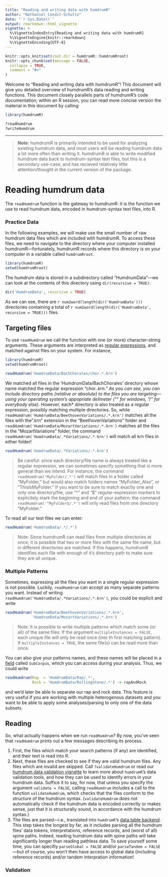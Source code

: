 ```yaml
---
title: "Reading and writing data with humdrumR"
author: "Nathaniel Condit-Schultz"
date: "`r Sys.Date()`"
output: rmarkdown::html_vignette
vignette: >
  %\VignetteIndexEntry{Reading and writing data with humdrumR}
  %\VignetteEngine{knitr::rmarkdown}
  %\VignetteEncoding{UTF-8}
---
```


```r
knitr::opts_knit$set(root.dir = humdrumR::humdrumRroot)
knitr::opts_chunk$set(message = FALSE,
  collapse = TRUE,
  comment = "#>"
)
```

Welcome to "Reading and writing data with humdrumR"!
This document will give you detailed overview of humdrumR's data reading and writing functions.
This document closely parallels parts of humdrumR's code documentation;
within an R session, you can read more concise version the material in this document by calling:

```r
library(humdrumR)

?readHumdrum
?writeHumdrum

```

-------

> **Note**:
> humdrumR is primarily intended to be used for analyzing existing humdrum data, and most users will be reading humdrum data a lot more often than writing it.
> humdrumR *is* able to write modified humdrum data back to humdrum-syntax text files, but this is a secondary use-case, and has recieved relatively little attention/thought in the current version of the package.

# Reading humdrum data


The `readHumdrum` function is the gateway to humdrumR: it is the function we use to read humdrum data, encoded in humdrum-syntax text files, into R.

### Practice Data

In the following examples, we will make use the small number of raw humdrum data files which are included with humdrumR.
To access these files, we need to navigate to the directory where your computer installed humdrumR---fortunately, humdrumR records where this directory is on your computer in a variable called `humdrumRroot`.

```r
library(humdrumR)
setwd(humdrumRroot)

```


The humdrum data is stored in a subdirectory called "HumdrumData"---we can look at the contents of this directory using `dir(recursive = TRUE)`:

```r

dir('HumdrumData', recursive = TRUE)

```

As we can see, there are `r num2word(length(dir('HumdrumData')))` directories containing a total of `r num2word(length(dir('HumdrumData', recursive = TRUE)))` files.


## Targeting files

To use `readHumdrum` we call the function with one (or more) character-string arguments.
These arguments are interpreted as [regular expressions](https://en.wikipedia.org/wiki/Regular_expression), and matched against files on your system.
For instance,
```r
library(humdrumR)
setwd(humdrumRroot)

readHumdrum('HumdrumData/BachChorales/chor.*.krn')

```

We matched all files in the 'HumdrumData/BachChorales' directory whose name matched the regular expression "chor.*.krn."
As you can see, you can include directory paths (relative or absolute) to the files you are targeting---using your operating system's appopriate delimeter ("\" for windows, "/" for everybody else).
However, *each* directory is also treated as a regular expression, possibly matching multiple directories.
So, while `readHumdrum('HumdrumData/BeethovenVariations/.*.krn')` matches all the files with the ".krn" extension in the "BeethovenVariations" folder and `readHumdrum('HumdrumData/MozartVariations/.*.krn')` matches all the files in the "MozartVariations" folder, the command `readHumdrum('HumdrumData/.*Variations/.*.krn')` will match all krn files in either folder!

```r
readHumdrum('HumdrumData/.*Variations/.*.krn')
```

> Be careful: since each directory/file name is always treated like a regular expression, we can sometimes specify something that is more general than we intend. 
> For instance, the command `readHumdrum('MyFolder/.*')` will match files in a folder called "MyFolder," but would also match folders names "MyFolder_Also", or "ThisIsMyFolder."
> If you want to be sure to match exactly one and only one directory/file, use "^" and "\$" regular-expression markers to explicitely mark the beginning and end of your pattern:
> the command `readHumdrum('^MyFolder$/.*')` will only read files from one directory "MyFolder."

To read all our test files we can enter:

```r

readHumdrum('HumdrumData/.*/.*')

```

> Note:
> Since humdrumR can read files from multiple directories at once, it is possible that two or more files with the same file name, but in different directories are matched.
> If this happens, humdrumR identifies each file with enough of it's directory path to make sure they are all unique.

### Multiple Patterns

Sometimes, expressing all the files you want in a single regular expression is not possible.
Luckily, `readHumdrum` can accept as many separate patterns you want.
Instead of writing `readHumdrum('HumdrumData/.*Variations/.*.krn')`, you could be explicit and write 

```r
readHumdrum('HumdrumData/BeethovenVariations/.*.krn',
            'HumdrumData/MozartVariations/.*.krn')
```

> Note:
> It is possible to write multiple patterns which match some (or all) of the same files. If the argument `multipleInstances = FALSE`, each unique file will only be read once (into th first matching pattern). 
> If `multipleInstances = TRUE`, the same file(s) can be read more than once.


You can also give your patterns names, and these names will be placed in a [field]() called `SubCorpus`, which you can access during your analysis.
Thus, we could write

```r
readHumdrum(Rap  = 'HumdrumData/Rap/.*',
            Rock = 'HumdrumData/RollingStone/.*') -> rapAndRock
```
and we'd later be able to separate our rap and rock data.
This feature is very useful if you are working with multiple heterogenous datasets and you want to be able to apply some analyses/parsing to only one of the data subsets.


## Reading

So, what actually happens when we run `readHumdrum`?
By now, you've seen that `readHumdrum` prints out a few messages describing its process.

1. First, the files which match your search patterns (if any) are identified, and their text is read into R.
2. Next, these files are checked to see if they are valid humdrum files. Any files which are invalid are skipped. Call `?validateHumdrum` or read our [humdrum data validation vignette](Validation.html) to learn more about `humdrumR`'s data validation tools, and how they can be used to identify errors in your humdrum data.
Suffice it to say, for now, that unless you specify the argument `validate = FALSE`, calling `readHumdrum` includes a call to the function `validateHumdrum`, which checks that the files conform to the structure of the humdrum syntax. (`validateHumdrum` does not automatically check if the humdrum data is encoded correctly or makes sense, just that it is structurally sound, in accordance with the humdrum syntax.)
3. The files are parsed---i.e., translated into `humdrumR`'s [data.table backend](HumdrumTable.html). This step takes the longest by far, as it includes parsing all the humdrum files' data tokens, interpretations, reference records, and (worst of all) spine paths. Indeed, reading humdrum data with spine paths will take significantly longer than reading pathless data. To save yourself some time, you can specifiy `parseGlobal = FALSE` and/or `parseTandem = FALSE`---but of course, you won't then have access to global data (including reference records) and/or tandem interpration information!

### Validation


